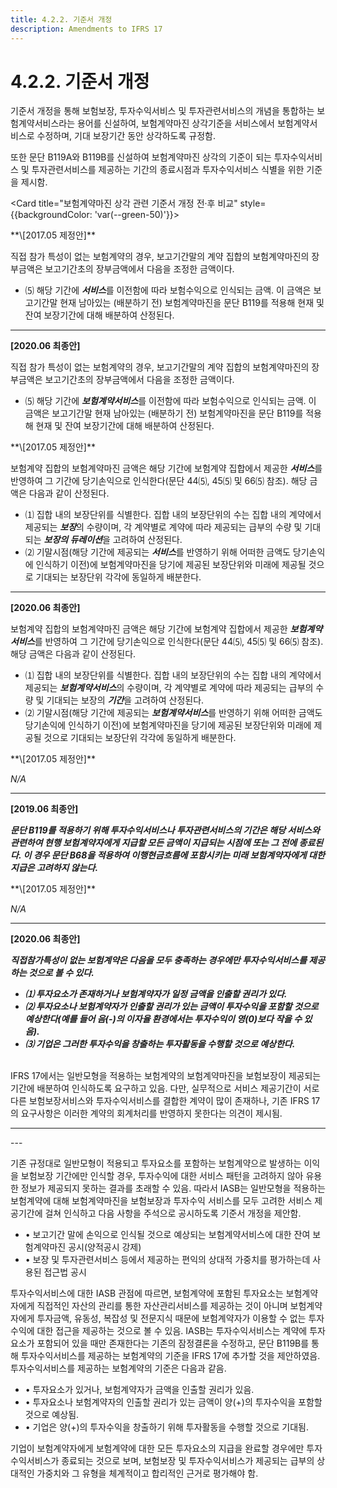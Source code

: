 ```yaml
---
title: 4.2.2. 기준서 개정
description: Amendments to IFRS 17
---
```


# 4.2.2. 기준서 개정

기준서 개정을 통해 보험보장, 투자수익서비스 및 투자관련서비스의 개념을 통합하는 보험계약서비스라는 용어를 신설하여, 보험계약마진 상각기준을 서비스에서 보험계약서비스로 수정하며, 기대 보장기간 동안 상각하도록 규정함.

또한 문단 B119A와 B119B를 신설하여 보험계약마진 상각의 기준이 되는 투자수익서비스 및 투자관련서비스를 제공하는 기간의 종료시점과 투자수익서비스 식별을 위한 기준을 제시함.

<Card title="보험계약마진 상각 관련 기준서 개정 전·후 비교" style={{backgroundColor: 'var(--green-50)'}}>

<Accordion activeIndex={[]}>
<AccordionTab header="44" >
 **\[2017.05 제정안]**

직접 참가 특성이 없는 보험계약의 경우, 보고기간말의 계약 집합의 보험계약마진의 장부금액은 보고기간초의 장부금액에서 다음을 조정한 금액이다.

* ⑸ 해당 기간에 ***서비스***를 이전함에 따라 보험수익으로 인식되는 금액. 이 금액은 보고기간말 현재 남아있는 (배분하기 전) 보험계약마진을 문단 B119를 적용해 현재 및 잔여 보장기간에 대해 배분하여 산정된다.

---

 **\[2020.06 최종안]**

직접 참가 특성이 없는 보험계약의 경우, 보고기간말의 계약 집합의 보험계약마진의 장부금액은 보고기간초의 장부금액에서 다음을 조정한 금액이다.

* ⑸ 해당 기간에 ***보험계약서비스***를 이전함에 따라 보험수익으로 인식되는 금액. 이 금액은 보고기간말 현재 남아있는 (배분하기 전) 보험계약마진을 문단 B119를 적용해 현재 및 잔여 보장기간에 대해 배분하여 산정된다.

</AccordionTab>

<AccordionTab header="B119" >
**\[2017.05 제정안]**

보험계약 집합의 보험계약마진 금액은 해당 기간에 보험계약 집합에서 제공한 ***서비스***를 반영하여 그 기간에 당기손익으로 인식한다(문단 44⑸, 45⑸ 및 66⑸ 참조). 해당 금액은 다음과 같이 산정된다.

* ⑴ 집합 내의 보장단위를 식별한다. 집합 내의 보장단위의 수는 집합 내의 계약에서 제공되는 ***보장***의 수량이며, 각 계약별로 계약에 따라 제공되는 급부의 수량 및 기대되는 ***보장의 듀레이션***을 고려하여 산정된다.
* ⑵ 기말시점(해당 기간에 제공되는 ***서비스***를 반영하기 위해 어떠한 금액도 당기손익에 인식하기 이전)에 보험계약마진을 당기에 제공된 보장단위와 미래에 제공될 것으로 기대되는 보장단위 각각에 동일하게 배분한다.

---
**\[2020.06 최종안]**

보험계약 집합의 보험계약마진 금액은 해당 기간에 보험계약 집합에서 제공한 ***보험계약서비스***를 반영하여 그 기간에 당기손익으로 인식한다(문단 44⑸, 45⑸ 및 66⑸ 참조). 해당 금액은 다음과 같이 산정된다.

* ⑴ 집합 내의 보장단위를 식별한다. 집합 내의 보장단위의 수는 집합 내의 계약에서 제공되는 ***보험계약서비스***의 수량이며, 각 계약별로 계약에 따라 제공되는 급부의 수량 및 기대되는 보장의 ***기간***을 고려하여 산정된다.
* ⑵ 기말시점(해당 기간에 제공되는 ***보험계약서비스***를 반영하기 위해 어떠한 금액도 당기손익에 인식하기 이전)에 보험계약마진을 당기에 제공된 보장단위와 미래에 제공될 것으로 기대되는 보장단위 각각에 동일하게 배분한다.
</AccordionTab>

<AccordionTab header="B119A" >
**\[2017.05 제정안]**

*N/A*

---

**\[2019.06 최종안]**

***문단 B119를 적용하기 위해 투자수익서비스나 투자관련서비스의 기간은 해당 서비스와 관련하여 현행 보험계약자에게 지급할 모든 금액이 지급되는 시점에 또는 그 전에 종료된다. 이 경우 문단 B68을 적용하여 이행현금흐름에 포함시키는 미래 보험계약자에게 대한 지급은 고려하지 않는다.***
</AccordionTab>

<AccordionTab header="B119B" >
**\[2017.05 제정안]**

*N/A*

---

**\[2020.06 최종안]**

***직접참가특성이 없는 보험계약은 다음을 모두 충족하는 경우에만 투자수익서비스를 제공하는 것으로 볼 수 있다.***

* ***⑴ 투자요소가 존재하거나 보험계약자가 일정 금액을 인출할 권리가 있다.***
* ***⑵ 투자요소나 보험계약자가 인출할 권리가 있는 금액이 투자수익을 포함할 것으로 예상한다(예를 들어 음(-)의 이자율 환경에서는 투자수익이 영(0)보다 작을 수 있음).***
* ***⑶ 기업은 그러한 투자수익을 창출하는 투자활동을 수행할 것으로 예상한다.***
</AccordionTab>
</Accordion>
</Card>

<br/>
IFRS 17에서는 일반모형을 적용하는 보험계약의 보험계약마진을 보험보장이 제공되는 기간에 배분하여 인식하도록 요구하고 있음. 다만, 실무적으로 서비스 제공기간이 서로 다른 보험보장서비스와 투자수익서비스를 결합한 계약이 많이 존재하나, 기존 IFRS 17의 요구사항은 이러한 계약의 회계처리를 반영하지 못한다는 의견이 제시됨.

---
<CenterImg src="/ifrs/그림4-10.png" width="700" caption="[CSM 상각기준 개정 전·후 비교]" />
---

기존 규정대로 일반모형이 적용되고 투자요소를 포함하는 보험계약으로 발생하는 이익을 보험보장 기간에만 인식할 경우, 투자수익에 대한 서비스 패턴을 고려하지 않아 유용한 정보가 제공되지 못하는 결과를 초래할 수 있음. 따라서 IASB는 일반모형을 적용하는 보험계약에 대해 보험계약마진을 보험보장과 투자수익 서비스를 모두 고려한 서비스 제공기간에 걸쳐 인식하고 다음 사항을 주석으로 공시하도록 기준서 개정을 제안함.

* • 보고기간 말에 손익으로 인식될 것으로 예상되는 보험계약서비스에 대한 잔여 보험계약마진 공시(양적공시 강제)
* • 보장 및 투자관련서비스 등에서 제공하는 편익의 상대적 가중치를 평가하는데 사용된 접근법 공시


투자수익서비스에 대한 IASB 관점에 따르면, 보험계약에 포함된 투자요소는 보험계약자에게 직접적인 자산의 관리를 통한 자산관리서비스를 제공하는 것이 아니며 보험계약자에게 투자금액, 유동성, 복잡성 및 전문지식 때문에 보험계약자가 이용할 수 없는 투자수익에 대한 접근을 제공하는 것으로 볼 수 있음. IASB는 투자수익서비스는 계약에 투자요소가 포함되어 있을 때만 존재한다는 기존의 잠정결론을 수정하고, 문단 B119B를 통해 투자수익서비스를 제공하는 보험계약의 기준을 IFRS 17에 추가할 것을 제안하였음. 투자수익서비스를 제공하는 보험계약의 기준은 다음과 같음.

* • 투자요소가 있거나, 보험계약자가 금액을 인출할 권리가 있음.
* • 투자요소나 보험계약자의 인출할 권리가 있는 금액이 양(+)의 투자수익을 포함할 것으로 예상됨.
* • 기업은 양(+)의 투자수익을 창출하기 위해 투자활동을 수행할 것으로 기대됨.

기업이 보험계약자에게 보험계약에 대한 모든 투자요소의 지급을 완료할 경우에만 투자수익서비스가 종료되는 것으로 보며, 보험보장 및 투자수익서비스가 제공되는 급부의 상대적인 가중치와 그 유형을 체계적이고 합리적인 근거로 평가해야 함.
